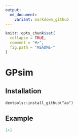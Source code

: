 ```yaml
---
output:
  md_document:
    variant: markdown_github
---
```


<!-- README.md is generated from README.Rmd. Please edit that file -->

```r
knitr::opts_chunk$set(
  collapse = TRUE,
  comment = "#>",
  fig.path = "README-"
)
```

# GPsim


## Installation

```install
devtools::install_github("aa")
```


## Example

```r
1+1
```
